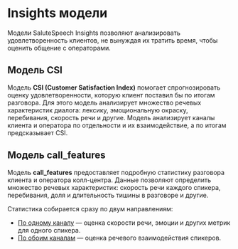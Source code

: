 # Insights модели

Модели SaluteSpeech Insights позволяют анализировать удовлетворенность клиентов, не вынуждая их тратить время, чтобы оценить общение с операторами.

## Модель CSI

Модель **CSI (Customer Satisfaction Index)** помогает спрогнозировать оценку удовлетворенности, которую клиент поставил бы по итогам разговора. Для этого модель анализирует множество речевых характеристик диалога: лексику, эмоциональную окраску, перебивания, скорость речи и другие.  Модель анализирует каналы клиента и оператора по отдельности и их взаимодействие, а по итогам предсказывает CSI.

## Модель call_features

Модель **call_features** предоставляет подробную статистику разговора клиента и оператора колл-центра. Данные позволяют определить множество речевых характеристик: скорость речи каждого спикера, перебивания, доля и длительность тишины в разговоре и другие.

Статистика собирается сразу по двум направлениям:

- [По одному каналу](one_channel_statistics.mdx) — оценка скорости речи, эмоции и других метрик для одного спикера.
- [По обоим каналам](comparative_statistics.mdx) — оценка речевого взаимодействия спикеров.
